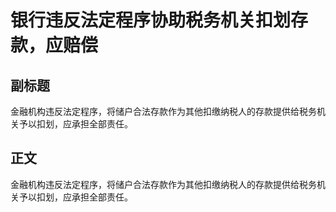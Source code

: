 # 银行违反法定程序协助税务机关扣划存款，应赔偿
## 副标题
金融机构违反法定程序，将储户合法存款作为其他扣缴纳税人的存款提供给税务机关予以扣划，应承担全部责任。
## 正文
金融机构违反法定程序，将储户合法存款作为其他扣缴纳税人的存款提供给税务机关予以扣划，应承担全部责任。